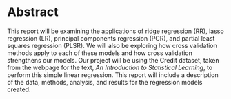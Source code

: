 # Abstract

This report will be examining the applications of ridge regression (RR), lasso regression (LR), principal components regression (PCR), and partial least squares regression (PLSR). We will also be exploring how cross validation methods apply to each of these models and how cross validation strengthens our models. Our project will be using the Credit dataset, taken from the webpage for the text, *An Introduction to Statistical Learning*, to perform this simple linear regression. This report will include a description of the data, methods, analysis, and results for the regression models created.